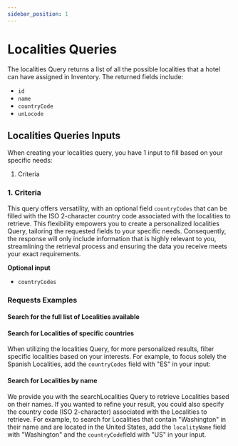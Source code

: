 ```yaml
---
sidebar_position: 1
---
```




# Localities Queries

The localities Query returns a list of all the possible localities that a hotel can have assigned in Inventory. The returned fields include:

* `id`
* `name`
* `countryCode`
* `unLocode`


## Localities Queries Inputs

When creating your localities query, you have 1 input to fill based on your specific needs:

1. Criteria


### 1. Criteria   

This query offers versatility, with an optional field `countryCodes` that can be filled with the ISO 2-character country code associated with the localities to retrieve. This flexibility empowers you to create a personalized localities Query, tailoring the requested fields to your specific needs. Consequently, the response will only include information that is highly relevant to you, streamlining the retrieval process and ensuring the data you receive meets your exact requirements.

**Optional input**
* `countryCodes`

### Requests Examples

#### Search for the full list of Localities available

<GraphqlSample query={localitiesQuery} variables={localitiesVariables} />


#### Search for Localities of specific countries

When utilizing the localities Query, for more personalized results, filter specific localities based on your interests. For example, to focus solely the Spanish Localities, add the `countryCodes` field with "ES" in your input:

<GraphqlSample query={localitiesQuery} variables={localitiesByCountryCodesVariables} />

#### Search for Localities by name

We provide you with the searchLocalities Query to retrieve Localities based on their names. If you wanted to refine your result, you could also specify the country code (ISO 2-character) associated with the Localities to retrieve.
For example, to search for Localities that contain "Washington" in their name and are located in the United States, add the `localityName` field with "Washington" and the `countryCode`field with "US" in your input. 

<GraphqlSample query={localitiesSearchQuery} variables={localitiesSearchVariables} />